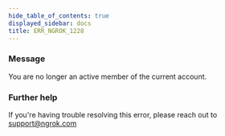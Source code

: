 ```yaml
---
hide_table_of_contents: true
displayed_sidebar: docs
title: ERR_NGROK_1228
---
```


### Message

You are no longer an active member of the current account.

<ErrorDetails />

### Further help

If you're having trouble resolving this error, please reach out to [support@ngrok.com](mailto:support@ngrok.com?subject=Help%20with%20ERR_NGROK_1228)
